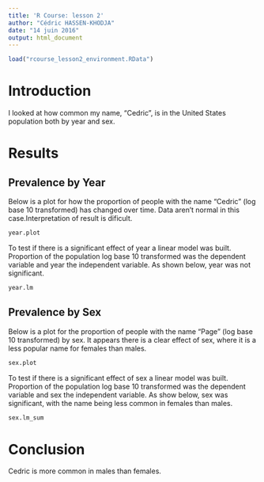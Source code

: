 ```yaml
---
title: 'R Course: lesson 2'
author: "Cédric HASSEN-KHODJA"
date: "14 juin 2016"
output: html_document
---
```


```r
load("rcourse_lesson2_environment.RData")
```

# Introduction

I looked at how common my name, "Cedric", is in the United States population both by year and sex.

# Results

## Prevalence by Year

Below is a plot for how the proportion of people with the name "Cedric" (log base 10 transformed) has changed over time. Data aren't normal in this case.Interpretation of result is dificult.
```r
year.plot
```
To test if there is a significant effect of year a linear model was built. Proportion of the population log base 10 transformed was the dependent variable and year the independent variable. As shown below, year was not significant.
```r
year.lm
```

## Prevalence by Sex

Below is a plot for the proportion of people with the name "Page" (log base 10 transformed) by sex. It appears there is a clear effect of sex, where it is a less popular name for females than males.

```r
sex.plot
```

To test if there is a significant effect of sex a linear model was built. Proportion of the population log base 10 transformed was the dependent variable and sex the independent variable. As show below, sex was significant, with the name being less common in females than males.

```r
sex.lm_sum
```

# Conclusion
Cedric is more common in males than females.
